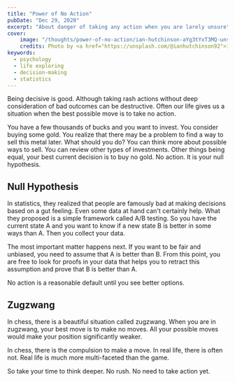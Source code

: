 ```yaml
---
title: "Power of No Action"
pubDate: "Dec 29, 2020"
excerpt: "About danger of taking any action when you are larely unsure"
cover:
    image: "/thoughts/power-of-no-action/ian-hutchinson-aYg3tYxT3MQ-unsplash-min.jpg"
    credits: Photo by <a href="https://unsplash.com/@ianhutchinson92">Ian Hutchinson</a> on <a href="https://unsplash.com/">Unsplash</a>
keywords:
  - psychology
  - life exploring
  - decision-making
  - statistics
---
```


Being decisive is good. Although taking rash actions without deep consideration of bad outcomes can be destructive. Often our life gives us a situation when the best possible move is to take no action.

You have a few thousands of bucks and you want to invest. You consider buying some gold. You realize that there may be a problem to find a way to sell this metal later. What should you do? You can think more about possible ways to sell. You can review other types of investments. Other things being equal, your best current decision is to buy no gold. No action. It is your null hypothesis.

## Null Hypothesis

In statistics, they realized that people are famously bad at making decisions based on a gut feeling. Even some data at hand can't certainly help. What they proposed is a simple framework called A/B testing. So you have the current state A and you want to know if a new state B is better in some ways than A. Then you collect your data.

The most important matter happens next. If you want to be fair and unbiased, you need to assume that A is better than B. From this point, you are free to look for proofs in your data that helps you to retract this assumption and prove that B is better than A.

<Quote>No action is a reasonable default until you see better options.</Quote>

## Zugzwang

In chess, there is a beautiful situation called zugzwang. When you are in zugzwang, your best move is to make no moves. All your possible moves would make your position significantly weaker.

In chess, there is the compulsion to make a move. In real life, there is often not. Real life is much more multi-faceted than the game.

So take your time to think deeper. No rush. No need to take action yet.

